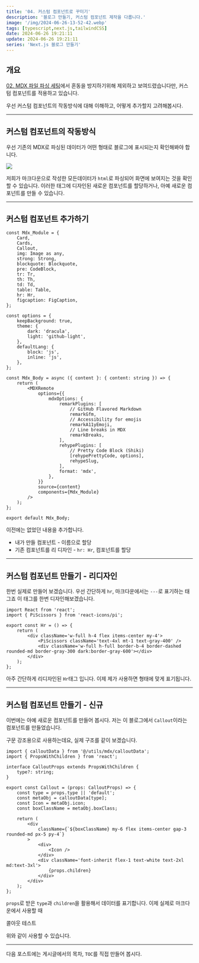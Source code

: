 ```yaml
---
title: '04. 커스텀 컴포넌트로 꾸미기'
description: '블로그 만들기, 커스텀 컴포넌트 제작을 다룹니다.'
image: '/img/2024-06-26-13-52-42.webp'
tags: [typescript,next.js,tailwindCSS]
date: 2024-06-26 19:21:11
update: 2024-06-26 19:21:11
series: 'Next.js 블로그 만들기'
---
```



## 개요
[02. MDX 파일 파싱 세팅](http://localhost:3000/posts/NextJS/blog_2)에서 혼동을 방지하기위해 제외하고 보여드렸습니다만, 
커스텀 컴포넌트를 적용하고 있습니다.

우선 커스텀 컴포넌트의 작동방식에 대해 이해하고, 어떻게 추가할지 고려해봅시다.

---

## 커스텀 컴포넌트의 작동방식

우선 기존의 MDX로 파싱된 데이터가 어떤 형태로 블로그에
표시되는지 확인해봐야 합니다.

![](/img/2024-06-26-19-00-26.webp)

저희가 마크다운으로 작성한 모든데이터가 `html`로 파싱되어
화면에 보여지는 것을 확인할 수 있습니다.
이러한 태그에 디자인된 새로운 컴포넌트를 할당하거나, 아예 새로운 컴포넌트를 만들 수 있습니다.

---

## 커스텀 컴포넌트 추가하기

```tsx title="components/mdx/index.tsx"
const Mdx_Module = {
    Card,
    Cards,
    Callout,
    img: Image as any,
    strong: Strong,
    blockquote: Blockquote,
    pre: CodeBlock,
    tr: Tr,
    th: Th,
    td: Td,
    table: Table,
    hr: Hr,
    figcaption: FigCaption,
};

const options = {
    keepBackground: true,
    theme: {
        dark: 'dracula',
        light: 'github-light',
    },
    defaultLang: {
        block: 'js',
        inline: 'js',
    },
};

const Mdx_Body = async ({ content }: { content: string }) => {
    return (
        <MDXRemote
            options={{
                mdxOptions: {
                    remarkPlugins: [
                        // GitHub Flavored Markdown
                        remarkGfm,
                        // Accessibility for emojis
                        remarkA11yEmoji,
                        // Line breaks in MDX
                        remarkBreaks,
                    ],
                    rehypePlugins: [
                        // Pretty Code Block (Shiki)
                        [rehypePrettyCode, options],
                        rehypeSlug,
                    ],
                    format: 'mdx',
                },
            }}
            source={content}
            components={Mdx_Module}
        />
    );
};

export default Mdx_Body;
```

이전에는 없었던 내용을 추가합니다.
- 내가 만들 컴포넌트 - 이름으로 할당
- 기존 컴포넌트를 리 디자인 - `hr: Hr`, 컴포넌트를 할당

---

## 커스텀 컴포넌트 만들기 - 리디자인

한번 실제로 만들어 보겠습니다. 우선 간단하게 `hr`, 마크다운에서는 `---`로 표기하는 태그죠 이 태그를 한번 디자인해보겠습니다.

```tsx title="components/mdx/modules/Hr.tsx"
import React from 'react';
import { PiScissors } from 'react-icons/pi';

export const Hr = () => {
    return (
        <div className='w-full h-4 flex items-center my-4'>
            <PiScissors className='text-4xl mt-1 text-gray-400' />
            <div className='w-full h-full border-b-4 border-dashed rounded-md border-gray-300 dark:border-gray-600'></div>
        </div>
    );
};
```


아주 간단하게 리디자인된 `Hr`태그 입니다. 이제 제가 사용하면 형태에 맞게 표기됩니다.

---


## 커스텀 컴포넌트 만들기 - 신규

이번에는 아예 새로운 컴포넌트를 만들어 봅시다.
저는 이 블로그에서 `Callout`이라는 컴포넌트를 만들었습니다.

구문 강조용으로 사용하는데요, 실제 구조를 같이 보겠습니다.

```tsx title="components/mdx/modules/Callout.tsx"
import { calloutData } from '@/utils/mdx/calloutData';
import { PropsWithChildren } from 'react';

interface CalloutProps extends PropsWithChildren {
    type?: string;
}

export const Callout = (props: CalloutProps) => {
    const type = props.type || 'default';
    const metaObj = calloutData[type];
    const Icon = metaObj.icon;
    const boxClassName = metaObj.boxClass;

    return (
        <div
            className={`${boxClassName} my-6 flex items-center gap-3 rounded-md px-5 py-4`}
        >
            <div>
                <Icon />
            </div>
            <div className='font-inherit flex-1 text-white text-2xl md:text-3xl'>
                {props.children}
            </div>
        </div>
    );
};
```
`props`로 받은 `type`과 `children`을 활용해서 데이터를 표기합니다. 이제 실제로 마크다운에서 사용할 때

<Callout type="info">콜아웃 테스트</Callout>

위와 같이 사용할 수 있습니다.

---

다음 포스트에는 게시글에서의 목차, `TOC`를 직접 만들어 봅시다.